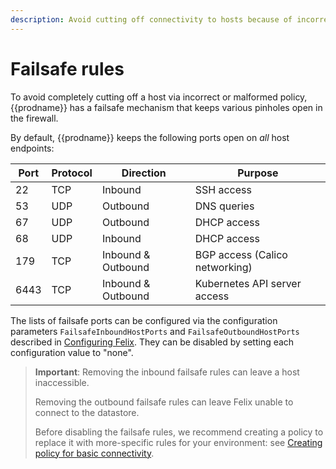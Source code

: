 ```yaml
---
description: Avoid cutting off connectivity to hosts because of incorrect network policies.
---
```


# Failsafe rules

To avoid completely cutting off a host via incorrect or malformed
policy, {{prodname}} has a failsafe mechanism that keeps various pinholes open
in the firewall.

By default, {{prodname}} keeps the following ports open on _all_ host endpoints:

| Port | Protocol | Direction          | Purpose                        |
| ---- | -------- | ------------------ | ------------------------------ |
| 22   | TCP      | Inbound            | SSH access                     |
| 53   | UDP      | Outbound           | DNS queries                    |
| 67   | UDP      | Outbound           | DHCP access                    |
| 68   | UDP      | Inbound            | DHCP access                    |
| 179  | TCP      | Inbound & Outbound | BGP access (Calico networking) |
| 6443 | TCP      | Inbound & Outbound | Kubernetes API server access   |

The lists of failsafe ports can be configured via the configuration parameters
`FailsafeInboundHostPorts` and `FailsafeOutboundHostPorts`
described in [Configuring
Felix](/reference/component-resources/node/felix/configuration.mdx). They
can be disabled by setting each configuration value to "none".

> **Important**: Removing the inbound failsafe rules can leave a host inaccessible.
>
> Removing the outbound failsafe rules can leave Felix unable to connect
> to the datastore.
>
> Before disabling the failsafe rules, we recommend creating a policy to
> replace it with more-specific rules for your environment: see
> [Creating policy for basic connectivity](/reference/host-endpoints/connectivity.mdx).
